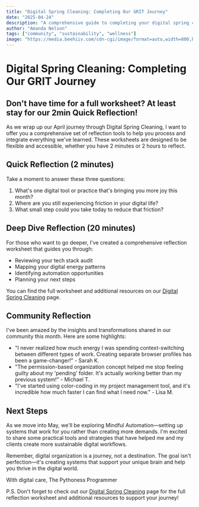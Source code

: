 ```yaml
---
title: "Digital Spring Cleaning: Completing Our GRIT Journey"
date: "2025-04-24"
description: "A comprehensive guide to completing your digital spring cleaning journey with the GRIT framework, including reflection worksheets and practical tools."
author: "Amanda Nelson"
tags: ["community", "sustainability", "wellness"]
image: "https://media.beehiiv.com/cdn-cgi/image/format=auto,width=800,height=421,fit=scale-down,onerror=redirect/uploads/asset/file/a28cfaec-e519-430e-985a-6e4a7a5883c0/Beehiiv_Banner.png"
---
```


# Digital Spring Cleaning: Completing Our GRIT Journey

## Don't have time for a full worksheet? At least stay for our 2min Quick Reflection!

As we wrap up our April journey through Digital Spring Cleaning, I want to offer you a comprehensive set of reflection tools to help you process and integrate everything we've learned. These worksheets are designed to be flexible and accessible, whether you have 2 minutes or 2 hours to reflect.

## Quick Reflection (2 minutes)

Take a moment to answer these three questions:

1. What's one digital tool or practice that's bringing you more joy this month?
2. Where are you still experiencing friction in your digital life?
3. What small step could you take today to reduce that friction?

## Deep Dive Reflection (20 minutes)

For those who want to go deeper, I've created a comprehensive reflection worksheet that guides you through:

* Reviewing your tech stack audit
* Mapping your digital energy patterns
* Identifying automation opportunities
* Planning your next steps

You can find the full worksheet and additional resources on our [Digital Spring Cleaning](/digital-spring-cleaning) page.

## Community Reflection

I've been amazed by the insights and transformations shared in our community this month. Here are some highlights:

* "I never realized how much energy I was spending context-switching between different types of work. Creating separate browser profiles has been a game-changer!" - Sarah K.
* "The permission-based organization concept helped me stop feeling guilty about my 'pending' folder. It's actually working better than my previous system!" - Michael T.
* "I've started using color-coding in my project management tool, and it's incredible how much faster I can find what I need now." - Lisa M.

## Next Steps

As we move into May, we'll be exploring Mindful Automation—setting up systems that work for you rather than creating more demands. I'm excited to share some practical tools and strategies that have helped me and my clients create more sustainable digital workflows.

Remember, digital organization is a journey, not a destination. The goal isn't perfection—it's creating systems that support your unique brain and help you thrive in the digital world.

With digital care,
<Signature />
The Pythoness Programmer

P.S. Don't forget to check out our [Digital Spring Cleaning](/digital-spring-cleaning) page for the full reflection worksheet and additional resources to support your journey!